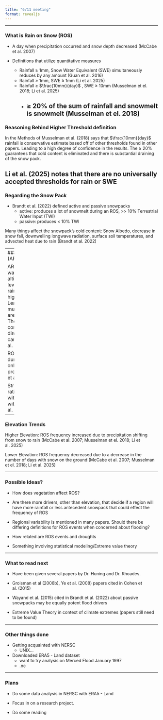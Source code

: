 ```yaml
---
title: "6/11 meeting"
format: revealjs
---
```


---

### What is Rain on Snow (ROS)

* A day when precipitation occurred and snow depth decreased (McCabe et al. 2007)

* Definitions that utilize quantitative measures
  * Rainfall $\ge$ 1mm, Snow Water Equivalent (SWE) simultaneously reduces by any amount (Guan et al. 2016)
  * Rainfall $\ge$ 1mm, SWE $\ge$ 1mm (Li et al. 2025)
  * Rainfall $\ge$ $\frac{10mm}{day}$ , SWE $\ge$ 10mm (Musselman et el. 2018; Li et al. 2025)
    * $\ge$ 20% of the sum of rainfall and snowmelt is snowmelt (Musselman et el. 2018)
---

### Reasoning Behind Higher Threshold definition

In the Methods of Musselman et al. (2018) says that $\frac{10mm}{day}$ rainfall is conservative estimate based off of other thresholds found in other papers. Leading to a high degree of confidence in the results. The $\ge$ 20% guarantees that cold content is eliminated and there is substantial draining of the snow pack.

Li et al. (2025) notes that there are no universally accepted thresholds for rain or SWE
---

### Regarding the Snow Pack

* Brandt et al. (2022) defined active and passive snowpacks
  * active: produces a lot of snowmelt during an ROS, >> 10% Terrestrial Water Input (TWI)
  * passive: produces < 10% TWI

Many things affect the snowpack's cold content: Snow Albedo, decrease in snow fall, downwelling longwave radiation, surface soil temperatures, and advected heat due to rain (Brandt et al. 2022)

---
### Atmospheric Rivers (AR)

AR storms are typically warmer with higher altitude of melting levels. Thus resulting in rain falling over much higher elevations. Leading to runoff over a much larger catchment area. (Guan et al. 2016). The warmer air and condensation of vapor directly onto the snow can melt snow (Guan et al. 2016)

ROS event happen 15% during ARs compared to only 6% on regular precipitation days (Guan et al. 2016)

Streamflow/precipitation ratio is 50% during ARs with ROS than ARs without ROS (Guan et al. 2016)
---

### Elevation Trends

Higher Elevation: ROS frequency increased due to precipitation shifting from snow to rain (McCabe et al. 2007; Musselman et el. 2018; Li et al. 2025)

Lower Elevation: ROS frequency decreased due to a decrease in the number of days with snow on the ground (McCabe et al. 2007; Musselman et el. 2018; Li et al. 2025)

---

### Possible Ideas?

* How does vegetation affect ROS?

* Are there more drivers, other than elevation, that decide if a region will have more rainfall or less antecedent snowpack that could effect the frequency of ROS

* Regional variability is mentioned in many papers. Should there be differing definitions for ROS events when concerned about flooding?

* How related are ROS events and droughts

* Something involving statistical modeling/Extreme value theory

---

### What to read next

* Have been given several papers by Dr. Huning and Dr. Rhoades.

* Groisman et al (2006b), Ye et al. (2008) papers cited in Cohen et al. (2015)

* Wayand et al. (2015) cited in Brandt et al. (2022) about passive snowpacks may be equally potent flood drivers

* Extreme Value Theory in context of climate extremes (papers still need to be found)

---

### Other things done

* Getting acquainted with NERSC
  * UNIX...
  
* Downloaded ERA5 - Land dataset
  * want to try analysis on Merced Flood January 1997
  * .nc
  
---

### Plans

* Do some data analysis in NERSC with ERA5 - Land

* Focus in on a research project.

* Do some reading

